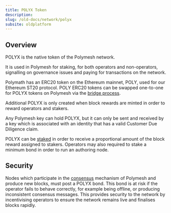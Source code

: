 ```yaml
---
title: POLYX Token
description:
slug: /old-docs/network/polyx
subsite: oldplatform
---
```


## Overview

POLYX is the native token of the Polymesh network.

It is used in Polymesh for staking, for both operators and non-operators, signalling on governance issues and paying for transactions on the network.

Polymath has an ERC20 token on the Ethereum mainnet, POLY, used for our Ethereum ST20 protocol. POLY ERC20 tokens can be swapped one-to-one for POLYX tokens on Polymesh via the [bridge process](./bridge.md).

Additional POLYX is only created when block rewards are minted in order to reward operators and stakers.

Any Polymesh key can hold POLYX, but it can only be sent and received by a key which is associated with an identity that has a valid Customer Due Diligence claim.

POLYX can be [staked](./tokenomics.md) in order to receive a proportional amount of the block reward assigned to stakers. Operators may also required to stake a minimum bond in order to run an authoring node.

## Security

Nodes which participate in the [consensus](./consensus.md) mechanism of Polymesh and produce new blocks, must post a POLYX bond. This bond is at risk if the operator fails to behave correctly, for example being offline, or producing inconsistent consensus messages. This provides security to the network by incentivising operators to ensure the network remains live and finalises blocks rapidly.